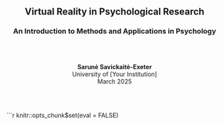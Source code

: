 <!-- 00-cover.Rmd -->

<div style="text-align: center; padding-top: 150px;">

# **Virtual Reality in Psychological Research**

### An Introduction to Methods and Applications in Psychology

<br><br>

**Sarunė Savickaitė-Exeter**  
University of [Your Institution]  
March 2025

<br><br>

<!-- Optional image/logo -->
<!-- <img src="cover.png" style="width: 200px;"> -->

</div>

<!-- suppress TOC and numbering -->
```r
knitr::opts_chunk$set(eval = FALSE)
